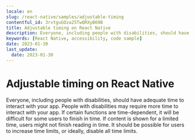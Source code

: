 ```yaml
---
locale: en
slug: /react-native/samples/adjustable-timing
contentful_id: 3rvtguGOza25TwQRXyB69B
title: Adjustable timing on React Native
description: Everyone, including people with disabilities, should have adequate time to interact with your app.
keywords: [React Native, accessibility, code sample]
date: 2023-01-30
last_update:
  date: 2023-01-30
---
```


# Adjustable timing on React Native

Everyone, including people with disabilities, should have adequate time to interact with your app. People with disabilities may require more time to interact with your app. If certain functions are time-dependent, it will be difficult for some users to finish in time. If content is shown for a limited time, users might not finish reading in time. It should be possible for users to increase time limits, or ideally, disable all time limits.

<CodeSample id="screen-timing" locale="en" platform="react native"/>
